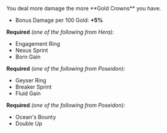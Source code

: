 
<Boon>
You deal more damage the more **Gold Crowns** you have.

- Bonus Damage per 100 Gold: **+5%**

</Boon>

**Required** _(one of the following from Hera):_

- Engagement Ring
- Nexus Sprint
- Born Gain

**Required** _(one of the following from Poseidon):_

- Geyser Ring
- Breaker Sprint
- Fluid Gain

**Required** _(one of the following from Poseidon):_

- Ocean's Bounty
- Double Up
